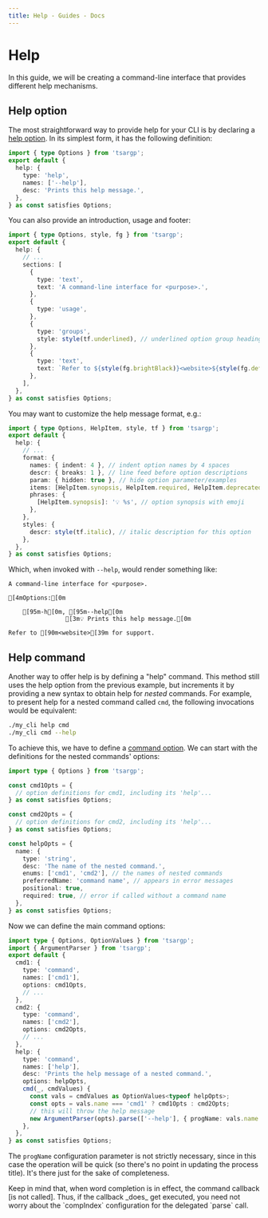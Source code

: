 ```yaml
---
title: Help - Guides - Docs
---
```



# Help

In this guide, we will be creating a command-line interface that provides different help mechanisms.

## Help option

The most straightforward way to provide help for your CLI is by declaring a [help option]. In its
simplest form, it has the following definition:

```ts
import { type Options } from 'tsargp';
export default {
  help: {
    type: 'help',
    names: ['--help'],
    desc: 'Prints this help message.',
  },
} as const satisfies Options;
```

You can also provide an introduction, usage and footer:

```ts
import { type Options, style, fg } from 'tsargp';
export default {
  help: {
    // ...
    sections: [
      {
        type: 'text',
        text: 'A command-line interface for <purpose>.',
      },
      {
        type: 'usage',
      },
      {
        type: 'groups',
        style: style(tf.underlined), // underlined option group headings
      },
      {
        type: 'text',
        text: `Refer to ${style(fg.brightBlack)}<website>${style(fg.default)} for support.`,
      },
    ],
  },
} as const satisfies Options;
```

You may want to customize the help message format, e.g.:

```ts
import { type Options, HelpItem, style, tf } from 'tsargp';
export default {
  help: {
    // ...
    format: {
      names: { indent: 4 }, // indent option names by 4 spaces
      descr: { breaks: 1 }, // line feed before option descriptions
      param: { hidden: true }, // hide option parameter/examples
      items: [HelpItem.synopsis, HelpItem.required, HelpItem.deprecated],
      phrases: {
        [HelpItem.synopsis]: '💡 %s', // option synopsis with emoji
      },
    },
    styles: {
      descr: style(tf.italic), // italic description for this option
    },
  },
} as const satisfies Options;
```

Which, when invoked with `--help`, would render something like:

```ansi
A command-line interface for <purpose>.

[4mOptions:[0m

    [95m-h[0m, [95m--help[0m
                [3m💡 Prints this help message.[0m

Refer to [90m<website>[39m for support.
```

## Help command

Another way to offer help is by defining a "help" command. This method still uses the help option
from the previous example, but increments it by providing a new syntax to obtain help for _nested_
commands. For example, to present help for a nested command called `cmd`, the following invocations
would be equivalent:

```sh
./my_cli help cmd
./my_cli cmd --help
```

To achieve this, we have to define a [command option]. We can start with the definitions for the
nested commands' options:

```ts
import type { Options } from 'tsargp';

const cmd1Opts = {
  // option definitions for cmd1, including its 'help'...
} as const satisfies Options;

const cmd2Opts = {
  // option definitions for cmd2, including its 'help'...
} as const satisfies Options;

const helpOpts = {
  name: {
    type: 'string',
    desc: 'The name of the nested command.',
    enums: ['cmd1', 'cmd2'], // the names of nested commands
    preferredName: 'command name', // appears in error messages
    positional: true,
    required: true, // error if called without a command name
  },
} as const satisfies Options;
```

Now we can define the main command options:

```ts
import type { Options, OptionValues } from 'tsargp';
import { ArgumentParser } from 'tsargp';
export default {
  cmd1: {
    type: 'command',
    names: ['cmd1'],
    options: cmd1Opts,
    // ...
  },
  cmd2: {
    type: 'command',
    names: ['cmd2'],
    options: cmd2Opts,
    // ...
  },
  help: {
    type: 'command',
    names: ['help'],
    desc: 'Prints the help message of a nested command.',
    options: helpOpts,
    cmd(_, cmdValues) {
      const vals = cmdValues as OptionValues<typeof helpOpts>;
      const opts = vals.name === 'cmd1' ? cmd1Opts : cmd2Opts;
      // this will throw the help message
      new ArgumentParser(opts).parse(['--help'], { progName: vals.name });
    },
  },
} as const satisfies Options;
```

The `progName` configuration parameter is not strictly necessary, since in this case the operation
will be quick (so there's no point in updating the process title). It's there just for the sake of
completeness.

<Callout type="info">
  Keep in mind that, when word completion is in effect, the command callback [is not called]. Thus,
  if the callback _does_ get executed, you need not worry about the `compIndex` configuration for
  the delegated `parse` call.
</Callout>

[help option]: ../library/options#help-option
[command option]: ../library/options#command-option
[is not called]: ../library/options#command-callback
